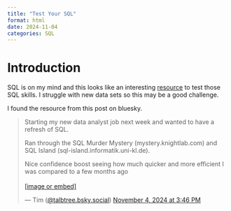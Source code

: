 ```yaml
---
title: "Test Your SQL"
format: html
date: 2024-11-04
categories: SQL
---
```


# Introduction

SQL is on my mind and this looks like an interesting [resource](https://mystery.knightlab.com/) to test those SQL skills. I struggle with new data sets so this may be a good challenge. 

I found the resource from this post on bluesky. 

<blockquote class="bluesky-embed" data-bluesky-uri="at://did:plc:5a3f7iiofypgx5mqbzejok5z/app.bsky.feed.post/3la5llggl5m25" data-bluesky-cid="bafyreihqfk7mr2skvnzbnoykyz5fj4pjxfctsdtmx5l7onggo5s4s33d4i"><p lang="en">Starting my new data analyst job next week and wanted to have a refresh of SQL.

Ran through the SQL Murder Mystery (mystery.knightlab.com) and SQL Island (sql-island.informatik.uni-kl.de).

Nice confidence boost seeing how much quicker and more efficient I was compared to a few months ago<br><br><a href="https://bsky.app/profile/did:plc:5a3f7iiofypgx5mqbzejok5z/post/3la5llggl5m25?ref_src=embed">[image or embed]</a></p>&mdash; Tim (<a href="https://bsky.app/profile/did:plc:5a3f7iiofypgx5mqbzejok5z?ref_src=embed">@talbtree.bsky.social</a>) <a href="https://bsky.app/profile/did:plc:5a3f7iiofypgx5mqbzejok5z/post/3la5llggl5m25?ref_src=embed">November 4, 2024 at 3:46 PM</a></blockquote><script async src="https://embed.bsky.app/static/embed.js" charset="utf-8"></script>